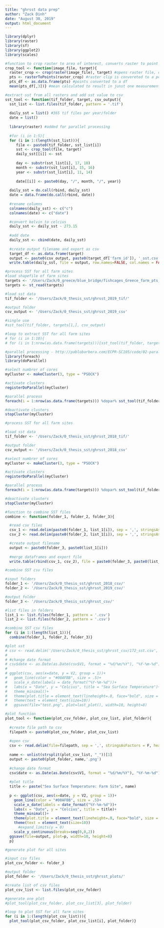```yaml
---
title: "ghrsst data prep"
author: "Zack Dinh"
date: "August 30, 2019"
output: html_document
---
```


```r
library(dplyr)
library(raster)
library(sf)
library(ggplot2)
library(scales)
```

```r
#function to crop raster to area of interest, converts raster to point
crop_tool <- function(image_file, target){
  raster_crop <- crop(raster(image_file), target) #opens raster file, clips raster to target (target is opened in a prior step)
  pts <- rasterToPoints(raster_crop) #raster clip is convereted to a point
  pts_df <- as.data.frame(pts) #points converted to a df
  mean(pts_df[,3])} #mean calculated to result in junst one measurement
```

```r
#extract sst from all rasters and add sst value to csv
sst_tool <- function(tif_folder, target, csv_output){
  sst_list <- list.files(tif_folder, pattern = '.tif')
  
  daily_sst = list() #365 tif files per year/folder
  date = list()
  
  library(raster) #added for parallel processing
  
  #for (i in 1:5){
  for (i in 1:(length(sst_list))){
     file <- paste0(tif_folder, sst_list[i])
     sst <- crop_tool(file, target)
     daily_sst[[i]] <- sst
     
     day <- substr(sst_list[i], 17, 18)
     month <- substr(sst_list[i], 15, 16)
     year <- substr(sst_list[i], 11, 14)
     
     date[[i]] <- paste0(day, "/", month, "/", year)}
  
  daily_sst = do.call(rbind, daily_sst)
  date = data.frame(do.call(rbind, date))
  
  #rename columns
  colnames(daily_sst) <- c("c")
  colnames(date) <- c("date")

  #convert kelvin to celcius
  daily_sst <- daily_sst - 273.15
  
  #add date 
  daily_sst <- cbind(date, daily_sst)
  
  #create output filename and export as csv
  target_df <- as.data.frame(target)
  output <- paste0(csv_output, paste0(target_df['farm_id']), '_sst.csv')
  write.table(daily_sst, file = output, row.names=FALSE, col.names = FALSE, sep=",")}
```

```r
#process SST for all farm sites
#load shapefile of farm sites
targets <- '/Users/Zack/0_greece/blue_bridge/fishcages_Greece_farm_pts_500m_sq_2.shp'
targets <- st_read(targets)

#load sst data
tif_folder <- '/Users/Zack/0_thesis_sst/ghrsst_2019_tif/'

#output folder
csv_output <- '/Users/Zack/0_thesis_sst/ghrsst_2019_csv'

#single use
#sst_tool(tif_folder, targets[1,], csv_output)

#loop to extract SST for all farm sites
# for (i in 1:10){
# for (i in 1:nrow(as.data.frame(targets))){sst_tool(tif_folder, targets[i,], csv_output)}

#parallel processing - http://pablobarbera.com/ECPR-SC105/code/02-parallel-computing.html
library(foreach)
library(doParallel)

#select numbrer of cores
myCluster <- makeCluster(3, type = "PSOCK")

#activate clusters
registerDoParallel(myCluster)

#parallel process
foreach(i = 1:nrow(as.data.frame(targets))) %dopar% sst_tool(tif_folder, targets[i,], csv_output)

#deactivate clusters
stopCluster(myCluster)
```

```r
#process SST for all farm sites

#load sst data
tif_folder <- '/Users/Zack/0_thesis_sst/ghrsst_2018_tif/'

#output folder
csv_output <- '/Users/Zack/0_thesis_sst/ghrsst_2018_csv'

#select numbrer of cores
myCluster <- makeCluster(3, type = "PSOCK")

#activate clusters
registerDoParallel(myCluster)

#parallel process
foreach(i = 1:nrow(as.data.frame(targets))) %dopar% sst_tool(tif_folder, targets[i,], csv_output)

#deactivate clusters
stopCluster(myCluster)
```

```r
#function to combine SST files
combine <- function(folder_1, folder_2, folder_3){

  #read csv files
  csv_1 <- read.delim(paste0(folder_1, list_1[i]), sep = ',', stringsAsFactors = F, header = FALSE)
  csv_2 <- read.delim(paste0(folder_2, list_1[i]), sep = ',', stringsAsFactors = F, header = FALSE)

  #create output filename
  output <- paste0(folder_3, paste0(list_1[i]))
  
  #merge dataframes and export file
  write.table(rbind(csv_1, csv_2), file = paste0(folder_3, paste0(list_1[i])), row.names=FALSE, col.names = FALSE, sep=",")}
```

```r
#combine SST csv files

#input folders
folder_1 <- '/Users/Zack/0_thesis_sst/ghrsst_2018_csv/'
folder_2 <- '/Users/Zack/0_thesis_sst/ghrsst_2019_csv/'

#output folder
folder_3 <- '/Users/Zack/0_thesis_sst/ghrsst_csv/'

#list files in folders
list_1 <- list.files(folder_1, pattern = '.csv')
list_2 <- list.files(folder_2, pattern = '.csv')

#combine SST csv files
for (i in 1:(length(list_1))){
  combine(folder_1, folder_2, folder_3)}
```

```r
#plot sst
# csv <- read.delim('/Users/Zack/0_thesis_sst/ghrsst_csv/172_sst.csv', sep = ',', stringsAsFactors = F, header = FALSE)
# 
# #change date format
# csv$date <- as.Date(as.Date(csv$V1, format = "%d/%m/%Y"), "%Y-%m-%d")
# 
# ggplot(csv, aes(x=date, y = V2, group = 1))+
#   geom_line(color = "#00AFBB", size = .5)+  
#   scale_x_date(labels = date_format("%Y-%m-%d"))+
#   labs(x = "Date", y = "Celcius", title = "Sea Surface Temperature")+
#   theme_minimal()+
#   theme(plot.title = element_text(lineheight=.8, face="bold", size = 12)) +
#   theme(text = element_text(size=10))
#   ggsave(file="test.png", plot=last_plot(), width=10, height=8)
```

```r
#plot function
plot_tool <- function(plot_csv_folder, plot_csv_list, plot_folder){ 
  
  #create file path to csv
  filepath <- paste0(plot_csv_folder, plot_csv_list)  
    
  #open csv
  csv <- read.delim(file=filepath, sep = ',', stringsAsFactors = F, header = FALSE)  
  
  name <- unlist(strsplit(plot_csv_list, "_"))[1]
  output <- paste0(plot_folder, name,'.png')
    
  #change date format
  csv$date <- as.Date(as.Date(csv$V1, format = "%d/%m/%Y"), "%Y-%m-%d")
  
  #plot title
  title <- paste("Sea Surface Temperature: Farm Site", name)
  
  p <- ggplot(csv, aes(x=date, y = V2, group = 1))+
    geom_line(color = "#00AFBB", size = .5)+  
    scale_x_date(labels = date_format("%Y-%m-%d"))+
    labs(x = "Date", y = "Celcius", title = title)+
    theme_minimal()+
    theme(plot.title = element_text(lineheight=.8, face="bold", size = 12)) +
    theme(text = element_text(size=10))
      #expand_limits(y = 0)
    scale_y_continuous(breaks=seq(0,0,2))
  ggsave(file=output, plot=p, width=10, height=8)
  p}
```

```r
#generate plot for all sites

#input csv files
plot_csv_folder <- folder_3

#output folder 
plot_folder <- '/Users/Zack/0_thesis_sst/ghrsst_plots/' 

#create list of csv files
plot_csv_list <- list.files(plot_csv_folder) 

#generate one plot
#plot_tool(plot_csv_folder, plot_csv_list[3], plot_folder)

#loop to plot SST for all farm sites
for (i in 1:(length(plot_csv_list))){
  plot_tool(plot_csv_folder, plot_csv_list[i], plot_folder)}
```





